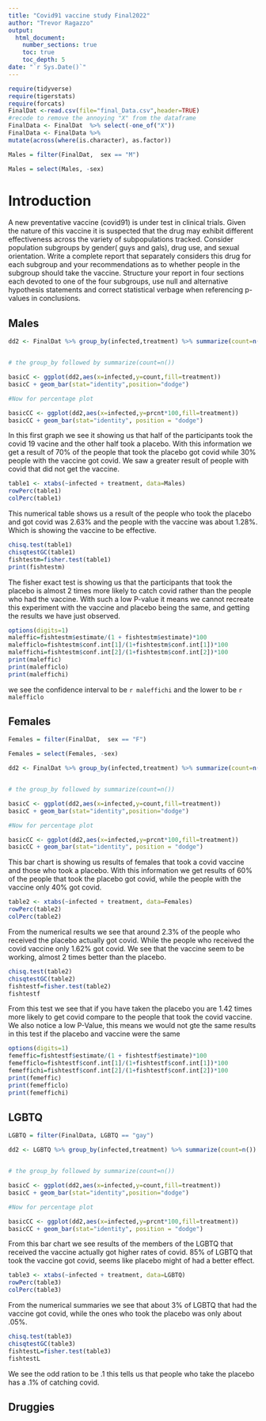 ```yaml
---
title: "Covid91 vaccine study Final2022"
author: "Trevor Ragazzo"
output: 
  html_document:
    number_sections: true
    toc: true
    toc_depth: 5
date: "`r Sys.Date()`" 
---
```


```r
require(tidyverse)
require(tigerstats)
require(forcats)
FinalDat <-read.csv(file="final_Data.csv",header=TRUE)
#recode to remove the annoying "X" from the dataframe
FinalData <- FinalDat  %>% select(-one_of("X"))
FinalData <- FinalData %>%
mutate(across(where(is.character), as.factor))
```





```r
Males = filter(FinalDat,  sex == "M")
```

```r
Males = select(Males, -sex)
```



# Introduction

A new  preventative vaccine (covid91) is under test in clinical trials. Given the nature of this vaccine it is suspected that the drug may exhibit different effectiveness across the variety of subpopulations tracked. Consider population subgroups by gender( guys and gals), drug use, and sexual orientation. Write a complete report that separately considers this drug for each subgroup and your recommendations as to whether people in the subgroup should take the vaccine. Structure your report in four sections each devoted to one of the four subgroups, use null and alternative hypothesis statements and correct statistical verbage when referencing p-values in conclusions.

## Males

```r
dd2 <- FinalDat %>% group_by(infected,treatment) %>% summarize(count=n()) %>% mutate(prcnt=count/sum(count))


# the group_by followed by summarize(count=n())

basicC <- ggplot(dd2,aes(x=infected,y=count,fill=treatment))
basicC + geom_bar(stat="identity",position="dodge")

#Now for percentage plot

basicCC <- ggplot(dd2,aes(x=infected,y=prcnt*100,fill=treatment)) 
basicCC + geom_bar(stat="identity", position = "dodge")
```
  
 In this first graph we see it showing us that half of the participants took the covid 19 vacine and the other half took a placebo. With this information we get a result of 70% of the people that took the placebo got covid while 30% people with the vaccine got covid. We saw a greater result of people with covid that did not get the vaccine. 
  
  
```r
table1 <- xtabs(~infected + treatment, data=Males)
rowPerc(table1)
colPerc(table1)
```

This numerical table shows us a result of the people who took the placebo and got covid was 2.63% and the people with the vaccine was about 1.28%. Which is showing the vaccine to be effective. 


```r
chisq.test(table1)
chisqtestGC(table1)
fishtestm=fisher.test(table1)
print(fishtestm)
```

The fisher exact test is showing us that the participants that took the placebo is almost 2 times more likely to catch covid rather than the people who had the vaccine. With such a low P-value it means we cannot recreate this experiment with the vaccine and placebo being the same, and getting the results we have just observed. 



```r
options(digits=1)
maleffic=fishtestm$estimate/(1 + fishtestm$estimate)*100
malefficlo=fishtestm$conf.int[1]/(1+fishtestm$conf.int[1])*100
maleffichi=fishtestm$conf.int[2]/(1+fishtestm$conf.int[2])*100
print(maleffic)
print(malefficlo)
print(maleffichi)
```

we see the confidence interval to be `r maleffichi` and the lower to be `r malefficlo`



## Females


```r
Females = filter(FinalDat,  sex == "F")
```

```r
Females = select(Females, -sex)
```

```r
dd2 <- FinalDat %>% group_by(infected,treatment) %>% summarize(count=n()) %>% mutate(prcnt=count/sum(count))


# the group_by followed by summarize(count=n())

basicC <- ggplot(dd2,aes(x=infected,y=count,fill=treatment))
basicC + geom_bar(stat="identity",position="dodge")

#Now for percentage plot

basicCC <- ggplot(dd2,aes(x=infected,y=prcnt*100,fill=treatment)) 
basicCC + geom_bar(stat="identity", position = "dodge")
```

This bar chart is showing us results of females that took a covid vaccine and those who took a placebo. With this information we get results of 60% of the people that took the placebo got covid, while the people with the vaccine only 40% got covid. 

  

```r
table2 <- xtabs(~infected + treatment, data=Females)
rowPerc(table2)
colPerc(table2)
```

From the numerical results we see that around 2.3% of the people who received the placebo actually got covid. While the people who received the covid vaccine only 1.62% got covid. We see that the vaccine seem to be working, almost 2 times better than the placebo.


```r
chisq.test(table2)
chisqtestGC(table2)
fishtestf=fisher.test(table2)
fishtestf
```

From this test we see that if you have taken the placebo you are 1.42 times more likely to get covid compare to the people that took the covid vaccine. We also notice a low P-Value, this means we would not gte the same results in this test if the placebo and vaccine were the same


```r
options(digits=1)
femeffic=fishtestf$estimate/(1 + fishtestf$estimate)*100
femefficlo=fishtestf$conf.int[1]/(1+fishtestf$conf.int[1])*100
femeffichi=fishtestf$conf.int[2]/(1+fishtestf$conf.int[2])*100
print(femeffic)
print(femefficlo)
print(femeffichi)
```




## LGBTQ



```r
LGBTQ = filter(FinalData, LGBTQ == "gay")
```

```r
dd2 <- LGBTQ %>% group_by(infected,treatment) %>% summarize(count=n()) %>% mutate(prcnt=count/sum(count))


# the group_by followed by summarize(count=n())

basicC <- ggplot(dd2,aes(x=infected,y=count,fill=treatment))
basicC + geom_bar(stat="identity",position="dodge")

#Now for percentage plot

basicCC <- ggplot(dd2,aes(x=infected,y=prcnt*100,fill=treatment)) 
basicCC + geom_bar(stat="identity", position = "dodge")
```

From this bar chart we see results of the members of the LGBTQ that received the vaccine actually got higher rates of covid. 85% of LGBTQ that took the vaccine got covid, seems like placebo might of had a better effect. 

```r
table3 <- xtabs(~infected + treatment, data=LGBTQ)
rowPerc(table3)
colPerc(table3)
```

From the numerical summaries we see that about 3% of LGBTQ that had the vaccine got covid, while the ones who took the placebo was only about .05%. 

```r
chisq.test(table3)
chisqtestGC(table3)
fishtestL=fisher.test(table3)
fishtestL
```

We see the odd ration to be .1 this tells us that people who take the placebo has a .1% of catching covid. 




## Druggies


